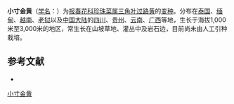 {{Infraspeciesbox
| name = 小寸金黄
| status = 
| status_system = 
| image =
| genus = Lysimachia
| species link = 三角叶过路黄
| species = deltoidea
| varietas = cinerascens
| authority = Franch.
}}

'''小寸金黄'''（[[学名|学名]]：{{lang|la|''Lysimachia deltoidea'' var. ''cinerascens''}}）为[[报春花科|报春花科]][[珍珠菜属|珍珠菜属]][[三角叶过路黄|三角叶过路黄]]的[[变种|变种]]。分布在[[泰国|泰国]]、[[缅甸|缅甸]]、[[越南|越南]]、[[老挝|老挝]]以及[[中国大陆|中国大陆]]的[[四川|四川]]、[[贵州|贵州]]、[[云南|云南]]、[[广西|广西]]等地，生长于海拔1,000米至3,000米的地区，常生长在山坡草地、灌丛中及岩石边，目前尚未由人工引种栽培。

== 参考文献 ==
<div class="references-small">
* {{cite web| url =http://www.bioinfo.cn/db05/KmzwSpecies.php?action=view&id=30188| title =小寸金黄（变种）| work =《中国高等植物数据库全库》| publisher =中国科学院微生物研究所| author =昆明植物研究所| accessdate =2009-02-26| deadurl =yes| archiveurl =https://web.archive.org/web/20160305031455/http://www.bioinfo.cn/db05/KmzwSpecies.php?action=view&id=30188| archivedate =2016-03-05}}
</div>
{{Taxonbar|from=Q10958750}}

[[Category:珍珠菜属|小寸金黄]]


{{植物小作品}}